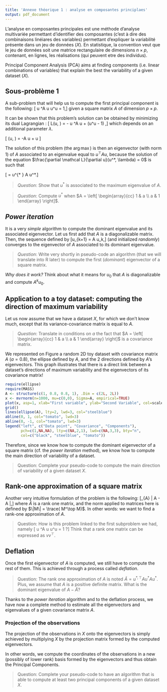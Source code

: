 ```yaml
---
title: 'Annexe théorique 1 : analyse en composantes principlaes'
output: pdf_document
---
```


L'analyse en composantes principales est une méthode d'analyse multivariée permettant d'identifier des composantes (c'est à dire des combinaisons linéiares des variables) permettant d'expliquer la variabilité présente dans un jeu de données ($X$). En statistique, la convention veut que le jeu de données soit une matrice rectangulaire de dimensions $n \times p$, contenant, en lignes, les réalisations (qui peuvent etre des individus).

Principal Component Analysis (PCA) aims at finding components (i.e. linear combinations of variables) that explain the best the variability of a given dataset ($X$).

## Sous-problème 1


A sub-problem that will help us to compute the first principal component is the following:
\[ \max \frac{1}{2} u ^\top A u \text{~s.t.~} u^\top u = 1,\]
given a square matrix $A$ of dimension $p \times p$.

It can be shown that this problem's solution can be obtained by minimizing its dual Lagrangian :
\[ \mathcal L(u, \lambda) = -\frac{1}{2} u ^\top A u + \frac{\lambda}{2}(u^\top u - 1) ,\]
which depends on an additional parameter $\lambda$.

\[ \frac{\partial \mathcal L}{\partial u}(u, \lambda) = -A u + \lambda u \]

The solution of this problem (the $\arg \max$) is then an eigenvector (with norm 1) of $A$ associated to an eigenvalue equal to $u^\top A u$, because the solution of the equation $\frac{\partial \mathcal L}{\partial u}(u^*, \lambda) = 0$ is such that

\[ \lambda = u^{* \top} A u^*.\]

> _Question_: Show that $u^*$ is associated to the maximum eigenvalue of $A$.

> _Question_: Compute $u^*$ when $A = \left[ \begin{array}{cc} 1 & a \\ a & 1 \end{array} \right]$.


## *Power iteration*

It is a very *simple* algorithm to compute the dominant eigenvalue and its associated  eigenvector. Let us first add that $A$ is a diagonalizable matrix. Then, the sequence defined by
\[u_{k+1} = \frac{1}{\| A u_k \|_2}A u_k,\]
(and initialized *randomly*) converges to the eigenvector of $A$ associated to its dominant eigenvalue.

> _Question_: Write very shortly in pseudo-code an algorithm (that we will translate into R later) to compute the first (*dominant*) eigenvector of a square matrix.

*Why does it work?* Think about what it means for $u_0$ that $A$ is diagonalizable and compute $A^k u_0$.


## Application to a toy dataset: computing the direction of maximum variability

Let us now assume that we have a dataset $X$, for which we don't know much, except that its variance-covariance matrix is equal to $A$.

> _Question_: Translate in conditions on $a$ the fact that $A = \left[ \begin{array}{cc} 1 & a \\ a & 1 \end{array} \right]$ is a covariance matrix.


We represented on Figure \ref{fig:ellipse} a random 2D toy dataset with covariance matrix $A$ ($a=0.8$), the ellipse defined by $A$, and the 2 directions defined by $A$'s eigenvectors. This graph illustrates that there is a direct link between a dataset's directions of maximum variability and the eigenvectors of its covariance matrix! 

```r
require(ellipse)
require(MASS)
A <- structure(c(1, 0.8, 0.8, 1), .Dim = c(2L, 2L))
x <- mvrnorm(n=1000, mu=c(0,0), Sigma=A, empirical=TRUE)
plot(x, asp=1, xlab="First variable", ylab="Second Variable", col=scales::alpha("black",0.5))
grid()
lines(ellipse(A), lty=2, lwd=3, col="steelblue")
abline(0, 1, col="tomato", lwd=3)
abline(0, -1, col="tomato", lwd=3)
legend("left", c("Data point", "Covariance", "Components"), 
       pch=c(1,NA,NA), lty=c(NA,2,1), lwd=c(NA,3,3), bty="n",
       col=c("black", "steelblue", "tomato"))
```

Therefore, since we know how to compute the dominant eigenvector of a square matrix (cf. the *power iteration* method), we know how to compute the main direction of variability of a dataset.

> Question: Complete your pseudo-code to compute the main direction of variability of a given dataset $X$.

## Rank-one approximation of a square matrix

Another very intuitive formulation of the problem is the following:
\[\min_{\tilde A} \| A - \tilde A \|,\]
where $\tilde A$ is a rank one matrix, and the norm applied to matrices here is defined by $\|M\| = \trace( M^\top M)$. In other words: we want to find a rank-one approximation of $A$.

 > Question: How is this problem linked to the first subproblem we had, namely \[ \max \frac{1}{2} u ^\top A u \text{~s.t.~} u^\top u = 1 ?\] Think that a rank one matrix can be expressed as $v v^\top$.

## Deflation

Once the first eigenvector of $A$ is computed, we still have to compute the rest of them. This is achieved through a process called *deflation*.

> Question: The rank one approximation of $A$ is noted $\tilde A=u^{*,\top} A u^* A u^*$. Plus, we assume that $A$ is a positive definite matrix. What is the dominant eigenvalue of $A - \tilde A$?

Thanks to the *power iteration* algorithm and to the deflation process, we have now a complete method to estimate all the eigenvectors and eigenvalues of a given covariance matrix $A$. 


### Projection of the observations

The projection of the observations in $X$ onto the eigenvectors is simply achieved by multiplying $X$ by the projection matrix formed by the computed eigenvectors.

In other words, we compute the coordinates of the observations in a new (possibly of lower rank) basis formed by the eigenvectors and thus obtain the Principal Components. 

> Question: Complete your pseudo-code to have an algorithm that is able to compute at least two principal components of a given dataset $X$. 
